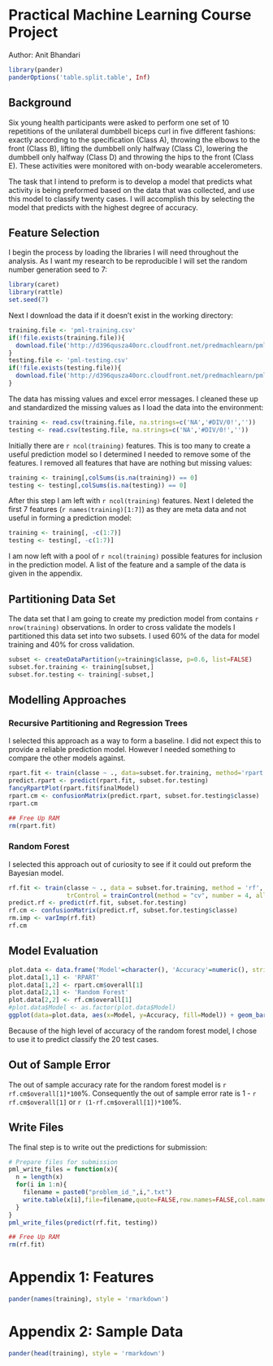 # Practical Machine Learning Course Project
Author: Anit Bhandari 

```r
library(pander)
panderOptions('table.split.table', Inf)
```

## Background
Six young health participants were asked to perform one set of 10 repetitions of the unilateral dumbbell biceps curl in five different fashions: exactly according to the specification (Class A), throwing the elbows to the front (Class B), lifting the dumbbell only halfway (Class C), lowering the dumbbell only halfway (Class D) and throwing the hips to the front (Class E). These activities were monitored with on-body wearable accelerometers.

The task that I intend to preform is to develop a model that predicts what activity is being preformed based on the data that was collected, and use this model to classify twenty cases.  I will accomplish this by selecting the model that predicts with the highest degree of accuracy.

## Feature Selection
I begin the process by loading the libraries I will need throughout the analysis.  As I want my research to be reproducible I will set the random number generation seed to 7:
```r
library(caret)
library(rattle)
set.seed(7)
```

Next I download the data if it doesn't exist in the working directory:
```r
training.file <- 'pml-training.csv'
if(!file.exists(training.file)){
  download.file('http://d396qusza40orc.cloudfront.net/predmachlearn/pml-training.csv', training.file)
}
testing.file <- 'pml-testing.csv'
if(!file.exists(testing.file)){
  download.file('http://d396qusza40orc.cloudfront.net/predmachlearn/pml-testing.csv', testing.file)
}
```

The data has missing values and excel error messages.  I cleaned these up and standardized the missing values as I load the data into the environment:
```r
training <- read.csv(training.file, na.strings=c('NA','#DIV/0!',''))
testing <- read.csv(testing.file, na.strings=c('NA','#DIV/0!',''))
```

Initially there are `r ncol(training)` features.  This is too many to create a useful prediction model so I determined I needed to remove some of the features.  I removed all features that have are nothing but missing values:
```r
training <- training[,colSums(is.na(training)) == 0]
testing <- testing[,colSums(is.na(testing)) == 0]
```

After this step I am left with `r ncol(training)` features.  Next I deleted the first 7 features (`r names(training)[1:7]`) as they are meta data and not useful in forming a prediction model:
```r
training <- training[, -c(1:7)]
testing <- testing[, -c(1:7)]
```

I am now left with a pool of `r ncol(training)` possible features for inclusion in the prediction model.  A list of the feature and a sample of the data is given in the appendix.

## Partitioning Data Set

The data set that I am going to create my prediction model from contains `r nrow(training)` observations.  In order to cross validate the models I partitioned this data set into two subsets.  I used 60% of the data for model training and 40% for cross validation.
```r
subset <- createDataPartition(y=training$classe, p=0.6, list=FALSE)
subset.for.training <- training[subset,]
subset.for.testing <- training[-subset,]
```

## Modelling Approaches

### Recursive Partitioning and Regression Trees
I selected this approach as a way to form a baseline.  I did not expect this to provide a reliable prediction model.  However I needed something to compare the other models against.
```r
rpart.fit <- train(classe ~ ., data=subset.for.training, method='rpart')
predict.rpart <- predict(rpart.fit, subset.for.testing)
fancyRpartPlot(rpart.fit$finalModel)
rpart.cm <- confusionMatrix(predict.rpart, subset.for.testing$classe)
rpart.cm
```

```r
## Free Up RAM
rm(rpart.fit)
```


### Random Forest
I selected this approach out of curiosity to see if it could out preform the Bayesian model.
```r
rf.fit <- train(classe ~ ., data = subset.for.training, method = 'rf', 
                trControl = trainControl(method = "cv", number = 4, allowParallel = TRUE), importance=TRUE)
predict.rf <- predict(rf.fit, subset.for.testing)
rf.cm <- confusionMatrix(predict.rf, subset.for.testing$classe)
rm.imp <- varImp(rf.fit)
rf.cm
```

## Model Evaluation
```r
plot.data <- data.frame('Model'=character(), 'Accuracy'=numeric(), stringsAsFactors=FALSE)
plot.data[1,1] <- 'RPART'
plot.data[1,2] <- rpart.cm$overall[1]
plot.data[2,1] <- 'Random Forest'
plot.data[2,2] <- rf.cm$overall[1]
#plot.data$Model <- as.factor(plot.data$Model)
ggplot(data=plot.data, aes(x=Model, y=Accuracy, fill=Model)) + geom_bar(stat='identity') + guides(fill=FALSE) + ggtitle('Prediction Model Accuracy Comparison')
```

Because of the high level of accuracy of the random forest model, I chose to use it to predict classify the 20 test cases.

## Out of Sample Error
The out of sample accuracy rate for the random forest model is `r rf.cm$overall[1]*100`%.  Consequently the out of sample error rate is 1 - `r rf.cm$overall[1]` or `r (1-rf.cm$overall[1])*100`%.

## Write Files
The final step is to write out the predictions for submission:  
```r
# Prepare files for submission
pml_write_files = function(x){
  n = length(x)
  for(i in 1:n){
    filename = paste0("problem_id_",i,".txt")
    write.table(x[i],file=filename,quote=FALSE,row.names=FALSE,col.names=FALSE)
  }
}
pml_write_files(predict(rf.fit, testing))
```

```r
## Free Up RAM
rm(rf.fit)
```

# Appendix 1: Features  
```r
pander(names(training), style = 'rmarkdown')
```

# Appendix 2: Sample Data  
```r
pander(head(training), style = 'rmarkdown')
```